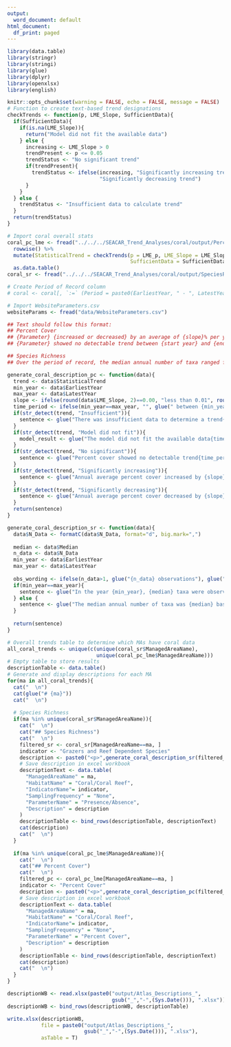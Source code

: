 ```yaml
---
output:
  word_document: default
html_document:
  df_print: paged
---
```


```r
library(data.table)
library(stringr)
library(stringi)
library(glue)
library(dplyr)
library(openxlsx)
library(english)

knitr::opts_chunk$set(warning = FALSE, echo = FALSE, message = FALSE)
# Function to create text-based trend designations
checkTrends <- function(p, LME_Slope, SufficientData){
  if(SufficientData){
    if(is.na(LME_Slope)){
      return("Model did not fit the available data")
    } else {
      increasing <- LME_Slope > 0
      trendPresent <- p <= 0.05
      trendStatus <- "No significant trend"
      if(trendPresent){
        trendStatus <- ifelse(increasing, "Significantly increasing trend", 
                              "Significantly decreasing trend")
      }          
    }
  } else {
    trendStatus <- "Insufficient data to calculate trend"
  }
  return(trendStatus)
}

# Import coral overall stats
coral_pc_lme <- fread("../../../SEACAR_Trend_Analyses/coral/output/PercentCover/Coral_PC_LME_Stats.txt") %>% distinct() %>%
  rowwise() %>% 
  mutate(StatisticalTrend = checkTrends(p = LME_p, LME_Slope = LME_Slope, 
                                        SufficientData = SufficientData)) %>% 
  as.data.table()
coral_sr <- fread("../../../SEACAR_Trend_Analyses/coral/output/SpeciesRichness/Coral_SpeciesRichness_MA_Overall_Stats.txt") %>% distinct()

# Create Period of Record column
# coral <- coral[, `:=` (Period = paste0(EarliestYear, " - ", LatestYear))]

# Import WebsiteParameters.csv
websiteParams <- fread("data/WebsiteParameters.csv")

```

```r
## Text should follow this format:
## Percent Cover
## {Parameter} {increased or decreased} by an average of {slope}% per year between {start year} and {end year}.
## {Parameter} showed no detectable trend between {start year} and {end year}.

## Species Richness
## Over the period of record, the median annual number of taxa ranged from {minimum median} to {maximum median}.
```

```r
generate_coral_description_pc <- function(data){
  trend <- data$StatisticalTrend
  min_year <- data$EarliestYear
  max_year <- data$LatestYear
  slope <- ifelse(round(data$LME_Slope, 2)==0.00, "less than 0.01", round(data$LME_Slope, 2))
  time_period <- ifelse(min_year==max_year, "", glue(" between {min_year} and {max_year}"))
  if(str_detect(trend, "Insufficient")){
    sentence <- glue("There was insufficient data to determine a trend{time_period}.")
  }
  if(str_detect(trend, "Model did not fit")){
    model_result <- glue("The model did not fit the available data{time_period}.")
  }
  if(str_detect(trend, "No significant")){
    sentence <- glue("Percent cover showed no detectable trend{time_period}.")
  }
  if(str_detect(trend, "Significantly increasing")){
    sentence <- glue("Annual average percent cover increased by {slope}%.")
  }
  if(str_detect(trend, "Significantly decreasing")){
    sentence <- glue("Annual average percent cover decreased by {slope}%{time_period}.")
  }
  return(sentence)
}
```

```r
generate_coral_description_sr <- function(data){
  data$N_Data <- formatC(data$N_Data, format="d", big.mark=",")
  
  median <- data$Median
  n_data <- data$N_Data
  min_year <- data$EarliestYear
  max_year <- data$LatestYear
  
  obs_wording <- ifelse(n_data>1, glue("{n_data} observations"), glue("{n_data} observation"))
  if(min_year==max_year){
    sentence <- glue("In the year {min_year}, {median} taxa were observed based on {obs_wording}.")
  } else {
    sentence <- glue("The median annual number of taxa was {median} based on {n_data} observations collected between {min_year} and {max_year}.")
  }
  
  return(sentence)
}
```

```r
# Overall trends table to determine which MAs have coral data
all_coral_trends <- unique(c(unique(coral_sr$ManagedAreaName), 
                             unique(coral_pc_lme$ManagedAreaName)))
# Empty table to store results
descriptionTable <- data.table()
# Generate and display descriptions for each MA
for(ma in all_coral_trends){
  cat("  \n")
  cat(glue("# {ma}"))
  cat("  \n")
  
  # Species Richness
  if(ma %in% unique(coral_sr$ManagedAreaName)){
    cat("  \n")
    cat("## Species Richness")
    cat("  \n")
    filtered_sr <- coral_sr[ManagedAreaName==ma, ]
    indicator <- "Grazers and Reef Dependent Species"
    description <- paste0("<p>",generate_coral_description_sr(filtered_sr),"</p>")
    # Save description in excel workbook
    descriptionText <- data.table(
      "ManagedAreaName" = ma,
      "HabitatName" = "Coral/Coral Reef",
      "IndicatorName"= indicator,
      "SamplingFrequency" = "None",
      "ParameterName" = "Presence/Absence",
      "Description" = description
    )
    descriptionTable <- bind_rows(descriptionTable, descriptionText)
    cat(description)
    cat("  \n")
  }
  
  if(ma %in% unique(coral_pc_lme$ManagedAreaName)){
    cat("  \n")
    cat("## Percent Cover")
    cat("  \n")
    filtered_pc <- coral_pc_lme[ManagedAreaName==ma, ]
    indicator <- "Percent Cover"
    description <- paste0("<p>",generate_coral_description_pc(filtered_pc),"</p>")
    # Save description in excel workbook
    descriptionText <- data.table(
      "ManagedAreaName" = ma,
      "HabitatName" = "Coral/Coral Reef",
      "IndicatorName"= indicator,
      "SamplingFrequency" = "None",
      "ParameterName" = "Percent Cover",
      "Description" = description
    )
    descriptionTable <- bind_rows(descriptionTable, descriptionText)
    cat(description)
    cat("  \n")
  }
}

descriptionWB <- read.xlsx(paste0("output/Atlas_Descriptions_", 
                                  gsub("_","-",(Sys.Date())), ".xlsx"))
descriptionWB <- bind_rows(descriptionWB, descriptionTable)

write.xlsx(descriptionWB, 
           file = paste0("output/Atlas_Descriptions_", 
                         gsub("_","-",(Sys.Date())), ".xlsx"),
           asTable = T)
```